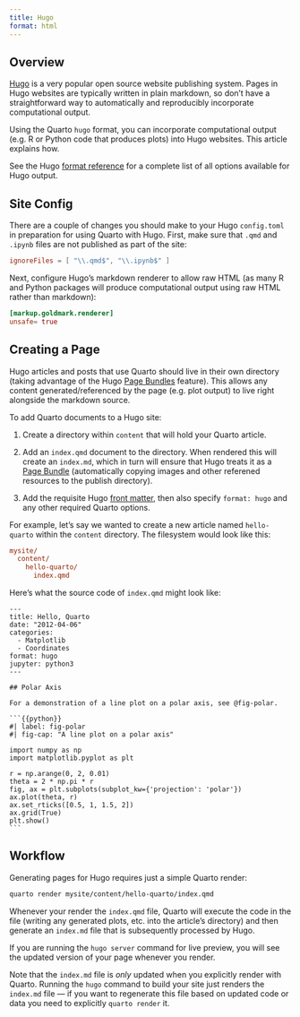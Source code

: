 ```yaml
---
title: Hugo
format: html
---
```


## Overview

[Hugo](https://gohugo.io/) is a very popular open source website publishing system. Pages in Hugo websites are typically written in plain markdown, so don't have a straightforward way to automatically and reproducibly incorporate computational output.

Using the Quarto `hugo` format, you can incorporate computational output (e.g. R or Python code that produces plots) into Hugo websites. This article explains how.

See the Hugo [format reference](../reference/formats/markdown/hugo.qmd) for a complete list of all options available for Hugo output.

## Site Config

There are a couple of changes you should make to your Hugo `config.toml` in preparation for using Quarto with Hugo. First, make sure that `.qmd` and `.ipynb` files are not published as part of the site:

``` toml
ignoreFiles = [ "\\.qmd$", "\\.ipynb$" ]
```

Next, configure Hugo's markdown renderer to allow raw HTML (as many R and Python packages will produce computational output using raw HTML rather than markdown):

``` toml
[markup.goldmark.renderer]
unsafe= true
```

## Creating a Page

Hugo articles and posts that use Quarto should live in their own directory (taking advantage of the Hugo [Page Bundles](https://gohugo.io/content-management/page-bundles/) feature). This allows any content generated/referenced by the page (e.g. plot output) to live right alongside the markdown source.

To add Quarto documents to a Hugo site:

1.  Create a directory within `content` that will hold your Quarto article.

2.  Add an `index.qmd` document to the directory. When rendered this will create an `index.md`, which in turn will ensure that Hugo treats it as a [Page Bundle](https://gohugo.io/content-management/page-bundles/) (automatically copying images and other referened resources to the publish directory).

3.  Add the requisite Hugo [front matter](https://gohugo.io/content-management/front-matter/), then also specify `format: hugo` and any other required Quarto options.

For example, let's say we wanted to create a new article named `hello-quarto` within the `content` directory. The filesystem would look like this:

``` ini
mysite/
  content/
    hello-quarto/
      index.qmd
```

Here's what the source code of `index.qmd` might look like:

    ---
    title: Hello, Quarto
    date: "2012-04-06"
    categories: 
      - Matplotlib
      - Coordinates
    format: hugo
    jupyter: python3
    ---

    ## Polar Axis

    For a demonstration of a line plot on a polar axis, see @fig-polar.

    ```{{python}}
    #| label: fig-polar
    #| fig-cap: "A line plot on a polar axis"

    import numpy as np
    import matplotlib.pyplot as plt

    r = np.arange(0, 2, 0.01)
    theta = 2 * np.pi * r
    fig, ax = plt.subplots(subplot_kw={'projection': 'polar'})
    ax.plot(theta, r)
    ax.set_rticks([0.5, 1, 1.5, 2])
    ax.grid(True)
    plt.show()
    ```

## Workflow

Generating pages for Hugo requires just a simple Quarto render:

``` bash
quarto render mysite/content/hello-quarto/index.qmd
```

Whenever your render the `index.qmd` file, Quarto will execute the code in the file (writing any generated plots, etc. into the article's directory) and then generate an `index.md` file that is subsequently processed by Hugo.

If you are running the `hugo server` command for live preview, you will see the updated version of your page whenever you render.

Note that the `index.md` file is *only* updated when you explicitly render with Quarto. Running the `hugo` command to build your site just renders the `index.md` file --- if you want to regenerate this file based on updated code or data you need to explicitly `quarto render` it.
